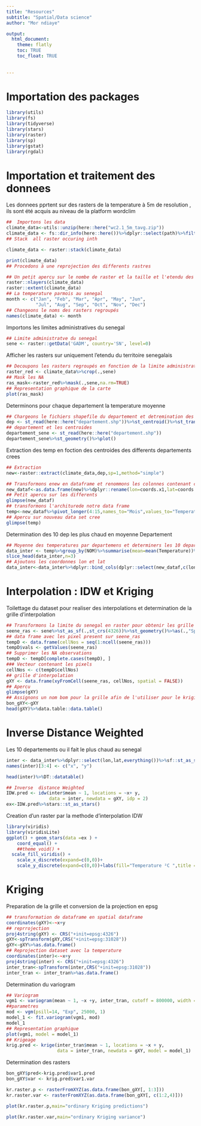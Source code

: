 ---
title: "Resources"
subtitle: "Spatial/Data science"
author: "Mor ndiaye"

output: 
  html_document:
    theme: flatly
    toc: TRUE
    toc_float: TRUE
    
  
---

# Importation  des packages


```{r}
library(utils)
library(fs)
library(tidyverse)
library(stars)
library(raster)
library(sp)
library(gstat)
library(rgdal)
```

# Importation et traitement des donnees 
Les donnees pprtent sur des rasters de la temperature à 5m  de resolution , ils sont été acquis au niveau de la platform  wordclim

```{r}

##  Importons les data
climate_data<-utils::unzip(here::here("wc2.1_5m_tavg.zip"))
climate_data <- fs::dir_info(here::here())%>%dplyr::select(path)%>%filter(str_detect(path,"tif$"))%>%dplyr::pull()
## Stack  all raster occuring inth

climate_data <- raster::stack(climate_data)

print(climate_data)
## Procedons à une reprojection des differents rastres 

## Un petit apercu sur le nombe de raster et la taille et l'etendu des rasters
raster::nlayers(climate_data)
raster::extent(climate_data)
## La temperature parmois au senegal
month <- c("Jan", "Feb", "Mar", "Apr", "May", "Jun", 
           "Jul", "Aug", "Sep", "Oct", "Nov", "Dec")
## Changeons le noms des rasters regroupés
names(climate_data) <- month


```

Importons les limites administratives du senegal

```{r}
## Limite administratve du senegal
sene <- raster::getData('GADM', country='SN', level=0)
```

Afficher les rasters  sur uniquement l'etendu du territoire senegalais

```{r}
## Decoupons les rasters regroupés en fonction de la limite administrative du senegal
raster_red <- climate_data%>%crop(.,sene)
## Mask les NA 
ras_mask<-raster_red%>%mask(.,sene,na.rm=TRUE)
## Representation graphique de la carte
plot(ras_mask)

```
Determinons pour chaque departement la temperature moyenne

```{r}
## Chargeons le fichiers shapefile du departement et detremination des centroides par departement 
dep <- st_read(here::here("departement.shp"))%>%st_centroid()%>%st_transform(.,4326)%>%dplyr::select(geometry,NOM)
## departement et les centroides
departement_sene <- st_read(here::here("departement.shp"))
departement_sene%>%st_geometry()%>%plot()

```

Extraction des temp en foction des centroides des differents departements crees

```{r}
## Extraction
new<-raster::extract(climate_data,dep,sp=1,method="simple")

## Transformons enew en dataframe et renommons les colonnes contenant comme variables les coordonnees 
new_dataf<-as.data.frame(new)%>%dplyr::rename(lon=coords.x1,lat=coords.x2)%>%dplyr::select(lon,lat,everything())
## Petit apercu sur les differents 
glimpse(new_dataf)
## transformons l'architurede notre data frame 
temp<-new_dataf%>%pivot_longer(4:15,names_to="Mois",values_to="Temperature")
## Apercu sur nouveau data set cree
glimpse(temp)
```
 Determination des 10 dep les plus chaud en moyenne Departement 
```{r}
## Moyenne des temperatures par departemens et determiners les 10 departements les plus chauds
data_inter <- temp%>%group_by(NOM)%>%summarise(mean=mean(Temperature))%>%as_tibble()%>%arrange(desc(mean))%>%dplyr::ungroup()
slice_head(data_inter,n=3)
## Ajoutons les coordonnes lon et lat
data_inter<-data_inter%>%dplyr::bind_cols(dplyr::select(new_dataf,c(lon,lat)))
```
# Interpolation : IDW et Kriging

Toilettage du dataset pour realiser des interpolations et determination de la grille d'interpolation

```{r}
## Transformons la limite du senegal en raster pour obtenir les grille d'interpolation
seene_ras <- sene%>%st_as_sf(.,st_crs(4326))%>%st_geometry()%>%as(.,"Spatial")%>%rasterize(.,climate_data$Feb)
## data frame avec les pixel present sur seene_ras
tempD <- data.frame(cellNos = seq(1:ncell(seene_ras)))
tempD$vals <- getValues(seene_ras)
## Supprimer les NA observations
tempD <- tempD[complete.cases(tempD), ]
### Vecteur contenant les pixels
cellNos <- c(tempD$cellNos)
## grille d'interpolation
gXY <- data.frame(xyFromCell(seene_ras, cellNos, spatial = FALSE))
## Apercu
glimpse(gXY)
## Assignons un nom bom pour la grille afin de l'utiliser pour le kriging
bon_gXY<-gXY
head(gXY)%>%data.table::data.table()
```

# Inverse Distance Weighted

Les 10 departements ou il fait le plus chaud au senegal
```{r}
inter <- data_inter%>%dplyr::select(lon,lat,everything())%>%sf::st_as_sf(.,crs=4326,coords=c("lon","lat"))%>%as(.,"Spatial")%>%as.data.frame()%>%mutate(across(2,round,0))
names(inter)[3:4] <- c("x", "y")

head(inter)%>%DT::datatable()
```
```{r}
## Inverse  distance Weighted
IDW.pred <- idw(inter$mean ~ 1, locations = ~x+ y,
                data = inter, newdata = gXY, idp = 2)
ex<-IDW.pred%>%stars::st_as_stars()
```

Creation d'un raster par la methode d'interpolation IDW

```{r}
library(viridis)
library(viridisLite)
ggplot() + geom_stars(data =ex ) +
    coord_equal() +
    ##theme_void() +
  scale_fill_viridis() +
    scale_x_discrete(expand=c(0,0))+
    scale_y_discrete(expand=c(0,0))+labs(fill="Temperature ²C ",title = "IDW Interpolation de la temperature moyenne")
```

# Kriging

Preparation de la grille et conversion de la projection en epsg 
```{r}
## transformation de dataframe en spatial dataframe
coordinates(gXY)<-~x+y
## reprrojection
proj4string(gXY) <- CRS("+init=epsg:4326")
gXY<-spTransform(gXY,CRS("+init=epsg:31028"))
gXY<-gXY%>%as.data.frame()
## Reprojection dataset avec la temperature
coordinates(inter)<-~x+y
proj4string(inter) <- CRS("+init=epsg:4326")
inter_tran<-spTransform(inter,CRS("+init=epsg:31028"))
inter_tran <- inter_tran%>%as.data.frame()

```
Determination du variogram
```{r}
## Variogram
vgm1 <- variogram(mean ~ 1, ~x +y, inter_tran, cutoff = 800000, width = 3000)
##parametres
mod <- vgm(psill=14, "Exp", 25000, 1)
model_1 <- fit.variogram(vgm1, mod)
model_1
## Representation graphique
plot(vgm1, model = model_1)
## Krigeage 
krig.pred <- krige(inter_tran$mean ~ 1, locations = ~x + y,
                   data = inter_tran, newdata = gXY, model = model_1)
```

Determination des rasters
```{r}
bon_gXY$pred<-krig.pred$var1.pred
bon_gXY$var <- krig.pred$var1.var

kr.raster.p <- rasterFromXYZ(as.data.frame(bon_gXY[, 1:3]))
kr.raster.var <- rasterFromXYZ(as.data.frame(bon_gXY[, c(1:2,4)]))

plot(kr.raster.p,main="ordinary Kriging predictions")

```

```{r}
plot(kr.raster.var,main="ordinary Kriging variance")
```


